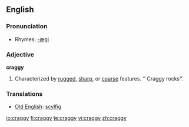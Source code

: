 ==English==

===Pronunciation===
*Rhymes: [[Rhymes:English:-æɡi|-æɡi]]

===Adjective===
'''craggy'''
#Characterized by [[rugged]], [[sharp]], or [[coarse]] features. ’’ Craggy rocks’’.

===Translations===

*[[Old English]]: [[scylfig]]

[[io:craggy]]
[[fi:craggy]]
[[te:craggy]]
[[vi:craggy]]
[[zh:craggy]]